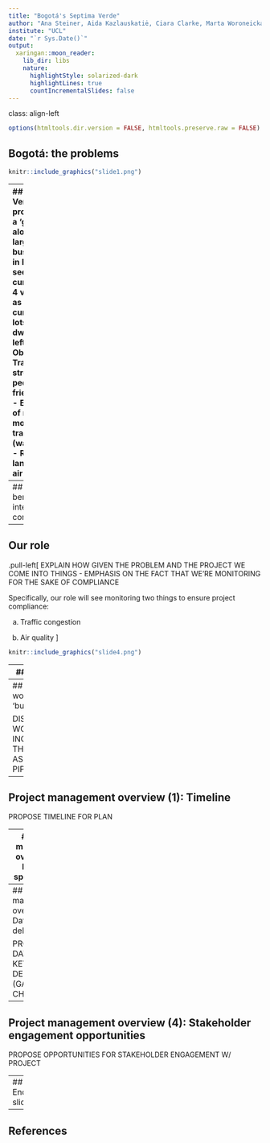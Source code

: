```yaml
---
title: "Bogotá's Septima Verde"
author: "Ana Steiner, Aida Kazlauskatiė, Ciara Clarke, Marta Woroneicka and Hannah Schuller"
institute: "UCL"
date: "`r Sys.Date()`"
output:
  xaringan::moon_reader:
    lib_dir: libs
    nature:
      highlightStyle: solarized-dark
      highlightLines: true
      countIncrementalSlides: false
---
```

class: align-left
```r
options(htmltools.dir.version = FALSE, htmltools.preserve.raw = FALSE)
```
## Bogotá: the problems
```r
knitr::include_graphics("slide1.png")
```

---
## Septima Verde 
This project proposes a 'green corridor' along one of the largest and busiest avenues in Bogotá. It seeks to use the current sidewalk, 4 vehicle lanes as well as currently vacant lots and dwellings.
.pull-left[
#### Objectives:
- Transform streets into pedestrian-friendly spaces
- Encourage use of non-motorised transportation (walking/cycling)
- Reduce car lanes
- Combat air pollution
]

.pull-right[
#### Key components:
- Urban planning
- Cycling infrastructure
- Public transportation integration
- Green spaces
- Accessibility
]
```r
knitr::include_graphics("slide2.png")
```

---
## Project benefits and international compliance
```r
knitr::include_graphics("slide3.png")
```

---
## Our role
.pull-left[
EXPLAIN HOW GIVEN THE PROBLEM AND THE PROJECT WE COME INTO THINGS - EMPHASIS ON THE FACT THAT WE'RE MONITORING FOR THE SAKE OF COMPLIANCE

Specifically, our role will see monitoring two things to ensure project compliance:

a) Traffic congestion

b) Air quality
]
```r
knitr::include_graphics("slide4.png")
```


---
## Proposed workflow

OFFER A LOGICAL workflow that incorporates EO data (at least one dataset required)

---
## Incorporating workflow into Bogotá's 'business as usual'

DISCUSS HOW DATA + WORKFLOW CAN BE INCORPORATED INTO THE CITY'S 'BUSINESS AS USUAL' DATA PIPELINES/WORKFLOWS

---
## Project management overview (1): Timeline

PROPOSE TIMELINE FOR PLAN

---
## Project management overview (2): Estimated spending plan

PROPOSE ESTIMATED SPENDING PLAN

---
## Project management overview (3): Dates of key deliverables 

PROPOSE DATES FOR KEY DELIVERABLES (GANTT CHART)

---
## Project management overview (4): Stakeholder engagement opportunities

PROPOSE OPPORTUNITIES FOR STAKEHOLDER ENGAGEMENT W/ PROJECT

---
## End slide

---
## References 
